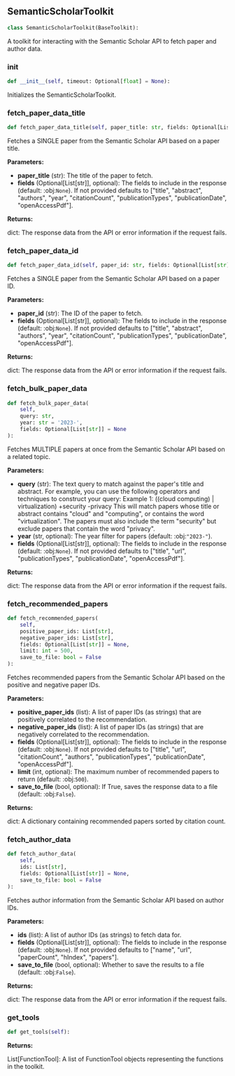 <a id="camel.toolkits.semantic_scholar_toolkit"></a>

<a id="camel.toolkits.semantic_scholar_toolkit.SemanticScholarToolkit"></a>

## SemanticScholarToolkit

```python
class SemanticScholarToolkit(BaseToolkit):
```

A toolkit for interacting with the Semantic Scholar
API to fetch paper and author data.

<a id="camel.toolkits.semantic_scholar_toolkit.SemanticScholarToolkit.__init__"></a>

### __init__

```python
def __init__(self, timeout: Optional[float] = None):
```

Initializes the SemanticScholarToolkit.

<a id="camel.toolkits.semantic_scholar_toolkit.SemanticScholarToolkit.fetch_paper_data_title"></a>

### fetch_paper_data_title

```python
def fetch_paper_data_title(self, paper_title: str, fields: Optional[List[str]] = None):
```

Fetches a SINGLE paper from the Semantic Scholar
API based on a paper title.

**Parameters:**

- **paper_title** (str): The title of the paper to fetch.
- **fields** (Optional[List[str]], optional): The fields to include in the response (default: :obj:`None`). If not provided defaults to ["title", "abstract", "authors", "year", "citationCount", "publicationTypes", "publicationDate", "openAccessPdf"].

**Returns:**

  dict: The response data from the API or error information if the
request fails.

<a id="camel.toolkits.semantic_scholar_toolkit.SemanticScholarToolkit.fetch_paper_data_id"></a>

### fetch_paper_data_id

```python
def fetch_paper_data_id(self, paper_id: str, fields: Optional[List[str]] = None):
```

Fetches a SINGLE paper from the Semantic Scholar
API based on a paper ID.

**Parameters:**

- **paper_id** (str): The ID of the paper to fetch.
- **fields** (Optional[List[str]], optional): The fields to include in the response (default: :obj:`None`). If not provided defaults to ["title", "abstract", "authors", "year", "citationCount", "publicationTypes", "publicationDate", "openAccessPdf"].

**Returns:**

  dict: The response data from the API or error information
if the request fails.

<a id="camel.toolkits.semantic_scholar_toolkit.SemanticScholarToolkit.fetch_bulk_paper_data"></a>

### fetch_bulk_paper_data

```python
def fetch_bulk_paper_data(
    self,
    query: str,
    year: str = '2023-',
    fields: Optional[List[str]] = None
):
```

Fetches MULTIPLE papers at once from the Semantic Scholar
API based on a related topic.

**Parameters:**

- **query** (str): The text query to match against the paper's title and abstract. For example, you can use the following operators and techniques to construct your query: Example 1: ((cloud computing) | virtualization) +security -privacy This will match papers whose title or abstract contains "cloud" and "computing", or contains the word "virtualization". The papers must also include the term "security" but exclude papers that contain the word "privacy".
- **year** (str, optional): The year filter for papers (default: :obj:`"2023-"`).
- **fields** (Optional[List[str]], optional): The fields to include in the response (default: :obj:`None`). If not provided defaults to ["title", "url", "publicationTypes", "publicationDate", "openAccessPdf"].

**Returns:**

  dict: The response data from the API or error information if the
request fails.

<a id="camel.toolkits.semantic_scholar_toolkit.SemanticScholarToolkit.fetch_recommended_papers"></a>

### fetch_recommended_papers

```python
def fetch_recommended_papers(
    self,
    positive_paper_ids: List[str],
    negative_paper_ids: List[str],
    fields: Optional[List[str]] = None,
    limit: int = 500,
    save_to_file: bool = False
):
```

Fetches recommended papers from the Semantic Scholar
API based on the positive and negative paper IDs.

**Parameters:**

- **positive_paper_ids** (list): A list of paper IDs (as strings) that are positively correlated to the recommendation.
- **negative_paper_ids** (list): A list of paper IDs (as strings) that are negatively correlated to the recommendation.
- **fields** (Optional[List[str]], optional): The fields to include in the response (default: :obj:`None`). If not provided defaults to ["title", "url", "citationCount", "authors", "publicationTypes", "publicationDate", "openAccessPdf"].
- **limit** (int, optional): The maximum number of recommended papers to return (default: :obj:`500`).
- **save_to_file** (bool, optional): If True, saves the response data to a file (default: :obj:`False`).

**Returns:**

  dict: A dictionary containing recommended papers sorted by
citation count.

<a id="camel.toolkits.semantic_scholar_toolkit.SemanticScholarToolkit.fetch_author_data"></a>

### fetch_author_data

```python
def fetch_author_data(
    self,
    ids: List[str],
    fields: Optional[List[str]] = None,
    save_to_file: bool = False
):
```

Fetches author information from the Semantic Scholar
API based on author IDs.

**Parameters:**

- **ids** (list): A list of author IDs (as strings) to fetch data for.
- **fields** (Optional[List[str]], optional): The fields to include in the response (default: :obj:`None`). If not provided defaults to ["name", "url", "paperCount", "hIndex", "papers"].
- **save_to_file** (bool, optional): Whether to save the results to a file (default: :obj:`False`).

**Returns:**

  dict: The response data from the API or error information if
the request fails.

<a id="camel.toolkits.semantic_scholar_toolkit.SemanticScholarToolkit.get_tools"></a>

### get_tools

```python
def get_tools(self):
```

**Returns:**

  List[FunctionTool]: A list of FunctionTool objects
representing the functions in the toolkit.
